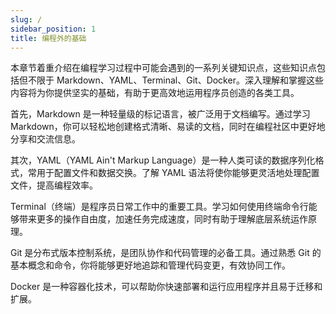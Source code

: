 ```yaml
---
slug: /
sidebar_position: 1
title: 编程外的基础
---
```

本章节着重介绍在编程学习过程中可能会遇到的一系列关键知识点，这些知识点包括但不限于 Markdown、YAML、Terminal、Git、Docker。深入理解和掌握这些内容将为你提供坚实的基础，有助于更高效地运用程序员创造的各类工具。

首先，Markdown 是一种轻量级的标记语言，被广泛用于文档编写。通过学习 Markdown，你可以轻松地创建格式清晰、易读的文档，同时在编程社区中更好地分享和交流信息。

其次，YAML（YAML Ain't Markup Language）是一种人类可读的数据序列化格式，常用于配置文件和数据交换。了解 YAML 语法将使你能够更灵活地处理配置文件，提高编程效率。

Terminal（终端）是程序员日常工作中的重要工具。学习如何使用终端命令行能够带来更多的操作自由度，加速任务完成速度，同时有助于理解底层系统运作原理。

Git 是分布式版本控制系统，是团队协作和代码管理的必备工具。通过熟悉 Git 的基本概念和命令，你将能够更好地追踪和管理代码变更，有效协同工作。

Docker 是一种容器化技术，可以帮助你快速部署和运行应用程序并且易于迁移和扩展。

<DocCardList />